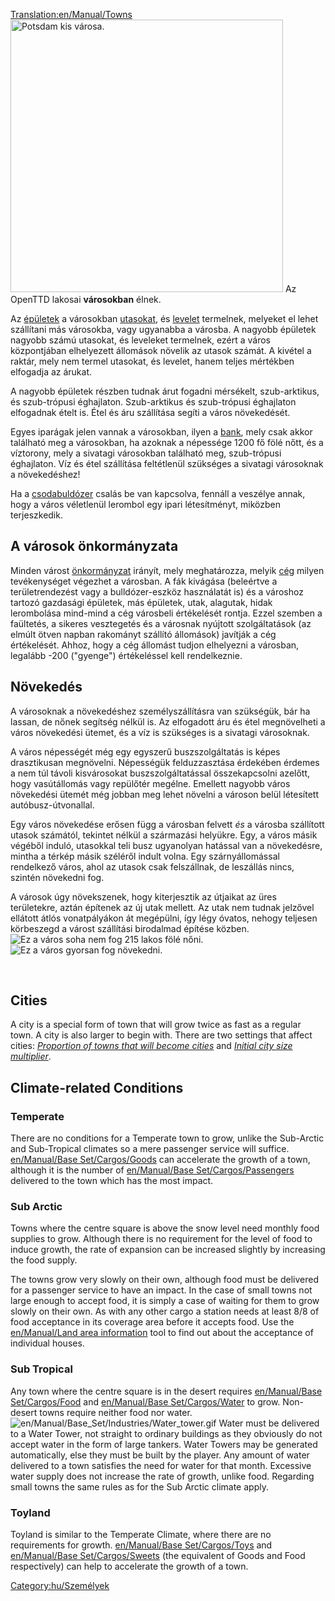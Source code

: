 [[Translation:en/Manual/Towns]]
{{hu/Fordítás|en/Manual/Towns|25}}
{{hu/Manual/Tartalomjegyzék}}
[[File:en/Manual/Base Set/Cargos/Town.png|none|thumb|436px|Potsdam kis városa.]]
Az OpenTTD lakosai '''városokban''' élnek.

Az [[en/Épület|épületek]] a városokban [[en/Utas|utasokat]], és [[en/Levél|levelet]] termelnek, melyeket el lehet szállítani más városokba, vagy ugyanabba a városba. A nagyobb épületek nagyobb számú utasokat, és leveleket termelnek, ezért a város központjában elhelyezett állomások növelik az utasok számát. A kivétel a raktár, mely nem termel utasokat, és levelet, hanem teljes mértékben elfogadja az árukat.

A nagyobb épületek részben tudnak árut fogadni mérsékelt, szub-arktikus, és szub-trópusi éghajlaton. Szub-arktikus és szub-trópusi éghajlaton elfogadnak ételt is. Étel és áru szállítása segíti a város növekedését.

Egyes iparágak jelen vannak a városokban, ilyen a [[en/Hu/Bank|bank]], mely csak akkor található meg a városokban, ha azoknak a népessége 1200 fő fölé nőtt, és a víztorony, mely a sivatagi városokban található meg, szub-trópusi éghajlaton. Víz és étel szállítása feltétlenül szükséges a sivatagi városoknak a növekedéshez!

Ha a [[en/Csalások#csodabuldozer|csodabuldózer]] csalás be van kapcsolva, fennáll a veszélye annak, hogy a város véletlenül lerombol egy ipari létesítményt, miközben terjeszkedik.

== A városok önkormányzata ==
Minden várost [[hu/Manual/Önkormányzat|önkormányzat]] irányít, mely meghatározza, melyik [[hu/Cég|cég]] milyen tevékenységet végezhet a városban. A fák kivágása (beleértve a területrendezést vagy a bulldózer-eszköz használatát is) és a városhoz tartozó gazdasági épületek, más épületek, utak, alagutak, hidak lerombolása mind-mind a cég városbeli értékelését rontja. Ezzel szemben a faültetés, a sikeres vesztegetés és a városnak nyújtott szolgáltatások (az elmúlt ötven napban rakományt szállító állomások) javítják a cég értékelését. Ahhoz, hogy a cég állomást tudjon elhelyezni a városban, legalább -200 ("gyenge") értékeléssel kell rendelkeznie.

==Növekedés==
A városoknak a növekedéshez személyszállításra van szükségük, bár ha lassan, de nőnek segítség nélkül is. Az elfogadott áru és étel megnövelheti a város növekedési ütemet, és a víz is szükséges is a sivatagi városoknak. 
 
A város népességét még egy egyszerű buszszolgáltatás is képes drasztikusan megnövelni. Népességük felduzzasztása érdekében érdemes a nem túl távoli kisvárosokat buszszolgáltatással összekapcsolni azelőtt, hogy vasútállomás vagy repülőtér megélne. Emellett nagyobb város növekedési ütemét még jobban meg lehet növelni a városon belül létesített autóbusz-útvonallal.

Egy város növekedése erősen függ a városban felvett ''és'' a városba szállított utasok számától, tekintet nélkül a származási helyükre. Egy, a város másik végéből induló, utasokkal teli busz ugyanolyan hatással van a növekedésre, mintha a térkép másik széléről indult volna. Egy szárnyállomással rendelkező város, ahol az utasok csak felszállnak, de leszállás nincs, szintén növekedni fog.

A városok úgy növekszenek, hogy kiterjesztik az útjaikat az üres területekre, aztán építenek az új utak mellett. Az utak nem tudnak jelzővel ellátott átlós vonatpályákon át megépülni, így légy óvatos, nehogy teljesen körbeszegd a várost szállítási birodalmad építése közben.
[[File:en/Manual/Town-nogrow.png|frame|left|Ez a város soha nem fog 215 lakos fölé nőni.]]
[[File:en/Manual/Town-grow.png|frame|right|Ez a város gyorsan fog növekedni.]]

<br clear="all" />

==Cities==
A city is a special form of town that will grow twice as fast as a regular town. A city is also larger to begin with. There are two settings that affect cities: ''[[en/Archive/Manual/Settings/Advanced Settings/Economy#proportion-of-towns-that-will-become-cities|Proportion of towns that will become cities]]'' and ''[[en/Archive/Manual/Settings/Advanced Settings/Economy#initial-city-size-multiplier|Initial city size multiplier]]''.

==Climate-related Conditions==
===Temperate===
There are no conditions for a Temperate town to grow, unlike the Sub-Arctic and Sub-Tropical climates so a mere passenger service will suffice. [[en/Manual/Base Set/Cargos/Goods]] can accelerate the growth of a town, although it is the number of [[en/Manual/Base Set/Cargos/Passengers]] delivered to the town which has the most impact.

===Sub Arctic===
Towns where the centre square is above the snow level need monthly food supplies to grow. Although there is no requirement for the level of food to induce growth, the rate of expansion can be increased slightly by increasing the food supply.

The towns grow very slowly on their own, although food must be delivered for a passenger service to have an impact. In the case of small towns not large enough to accept food, it is simply a case of waiting for them to grow slowly on their own. As with any other cargo a station needs at least 8/8 of food acceptance in its coverage area before it accepts food. Use the [[en/Manual/Land area information]] tool to find out about the acceptance of individual houses.

===Sub Tropical=== 
Any town where the centre square is in the desert requires [[en/Manual/Base Set/Cargos/Food]] and [[en/Manual/Base Set/Cargos/Water]] to grow. Non-desert towns require neither food nor water.
[[File:en/Manual/Base Set/Industries/Water tower.gif|right]]
Water must be delivered to a Water Tower, not straight to ordinary buildings as they obviously do not accept water in the form of large tankers. Water Towers may be generated automatically, else they must be built by the player. Any amount of water delivered to a town satisfies the need for water for that month. Excessive water supply does not increase the rate of growth, unlike food. Regarding small towns the same rules as for the Sub Arctic climate apply.

===Toyland===
Toyland is similar to the Temperate Climate, where there are no requirements for growth. [[en/Manual/Base Set/Cargos/Toys]] and [[en/Manual/Base Set/Cargos/Sweets]] (the equivalent of Goods and Food respectively) can help to accelerate the growth of a town. 

[[Category:hu/Személyek]]